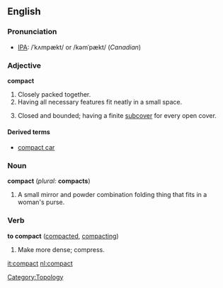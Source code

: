 {{wikipedia}}
==English==
===Pronunciation===
*[[w:IPA|IPA]]: /ˈkʌmpækt/ or /kəmˈpækt/ (''Canadian'')
===Adjective===
'''compact'''
#Closely packed together.
#Having all necessary features fit neatly in a small space.
#{{topology}} Closed and bounded; having a finite [[subcover]] for every open cover.

====Derived terms====
*[[compact car]]

===Noun===
'''compact'''  (''plural:'' '''compacts''')
#A small mirror and powder combination folding thing that fits in a woman's purse.

===Verb===
'''to compact''' ([[compacted]], [[compacting]])
#Make more dense; compress.

[[Category:Topology]]

[[it:compact]]
[[nl:compact]]